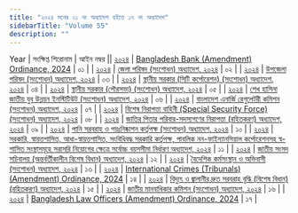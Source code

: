 ```yaml
---
title: "২০২৪ সনের ০১ নং অধ্যাদেশ হইতে ১৭ নং অধ্যাদেশ"
sidebarTitle: "Volume 55"
description: ""
---
```


Year | সংক্ষিপ্ত শিরোনাম | আইন নম্বর || [২০২৪](/act-1494.html) | [Bangladesh Bank (Amendment) Ordinance, 2024](/act-1494.html) | ০১ |
| [২০২৪](/act-1498.html) | [জেলা পরিষদ (সংশোধন) অধ্যাদেশ, ২০২৪](/act-1498.html) | ০২ |
| [২০২৪](/act-1499.html) | [উপজেলা পরিষদ (সংশোধন) অধ্যাদেশ, ২০২৪](/act-1499.html) | ০৩ |
| [২০২৪](/act-1500.html) | [স্থানীয় সরকার (সিটি কর্পোরেশন) (সংশোধন) অধ্যাদেশ, ২০২৪](/act-1500.html) | ০৪ |
| [২০২৪](/act-1501.html) | [স্থানীয় সরকার (পৌরসভা) (সংশোধন) অধ্যাদেশ, ২০২৪](/act-1501.html) | ০৫ |
| [২০২৪](/act-1502.html) | [শেখ হাসিনা জাতীয় যুব উন্নয়ন ইনস্টিটিউট (সংশোধন) অধ্যাদেশ, ২০২৪](/act-1502.html) | ০৬ |
| [২০২৪](/act-1503.html) | [বাংলাদেশ এনার্জি রেগুলেটরী কমিশন (সংশোধন) অধ্যাদেশ, ২০২৪](/act-1503.html) | ০৭ |
| [২০২৪](/act-1504.html) | [বিশেষ নিরাপত্তা বাহিনী (Special Security Force) (সংশোধন) অধ্যাদেশ, ২০২৪](/act-1504.html) | ০৮ |
| [২০২৪](/act-1505.html) | [জাতির পিতার পরিবার-সদস্যগণের নিরাপত্তা (রহিতকরণ) অধ্যাদেশ, ২০২৪](/act-1505.html) | ০৯ |
| [২০২৪](/act-1506.html) | [পানি সরবরাহ ও পয়ঃনিষ্কাশন কর্তৃপক্ষ (সংশোধন) অধ্যাদেশ, ২০২৪](/act-1506.html) | ১০ |
| [২০২৪](/act-1507.html) | [সরকারি, স্বায়ত্তশাসিত, আধা-স্বায়ত্তশাসিত, সংবিধিবদ্ধ সরকারি কর্তৃপক্ষ, পাবলিক নন-ফাইন্যানসিয়াল কর্পোরেশনসহ স্ব-শাসিত সংস্থাসমূহে সরাসরি নিয়োগের ক্ষেত্রে সর্বোচ্চ বয়সসীমা নির্ধারণ অধ্যাদেশ, ২০২৪](/act-1507.html) | ১১ |
| [২০২৪](/act-1508.html) | [জাতীয় সংসদ সচিবালয় (অন্তর্বর্তীকালীন বিশেষ বিধান) অধ্যাদেশ, ২০২৪](/act-1508.html) | ১২ |
| [২০২৪](/act-1509.html) | [বৈদেশিক কর্মসংস্থান ও অভিবাসী (সংশোধন) অধ্যাদেশ, ২০২৪](/act-1509.html) | ১৩ |
| [২০২৪](/act-1510.html) | [International Crimes (Tribunals) (Amendment) Ordinance, 2024](/act-1510.html) | ১৪ |
| [২০২৪](/act-1511.html) | [বিদ্যুৎ ও জ্বালানীর দ্রুত সরবরাহ বৃদ্ধি (বিশেষ বিধান) (রহিতকরণ) অধ্যাদেশ, ২০২৪](/act-1511.html) | ১৫ |
| [২০২৪](/act-1512.html) | [জাতীয় মানবাধিকার কমিশন (সংশোধন) অধ্যাদেশ, ২০২৪](/act-1512.html) | ১৬ |
| [২০২৪](/act-1513.html) | [Bangladesh Law Officers (Amendment) Ordinance, 2024](/act-1513.html) | ১৭ |
